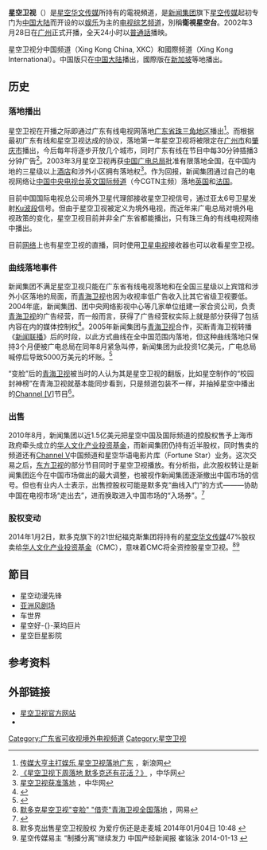 {{頻道資訊
| 頻道名稱         = 星空卫视
| 英文名稱         = XingKong
| 頻道圖片檔案     = Xing Kong Wei Shi.jpg
| 頻道圖片尺寸     = 250px
| 頻道圖片名稱     = 星空卫视
| 频道现今總部所在 = [[上海|上海]]
| 频道曾经總部所在 = [[上海|上海]]、[[香港|香港]]
| 频道办事处所在   = [[广州|广州]]、[[北京|北京]]
| 播放地區         = 中國频道：[[中國大陸|中國大陸]]<br/>國際频道：[[新加坡|新加坡]]及歐美等地的華人區<ref>[http://weibo.com/startvworld 星空卫视国际台] {{Wayback|url=http://weibo.com/startvworld |date=20200418051525 }}，微博</ref>
| 正式開播日       = 2002年3月28日
| 停播日期         = 
| 頻道類別         = 娛樂综艺
| 頻道強檔節目     = [[亚洲风剧场|亚洲风剧场]]
| 視頻格式         = 
| 收視率           = 
| 收視率調查時間   = 
| 收視率資料來源   = 
| 頻道口號         = 中国梦，让世界心动
| 曾用口號         = 创新娱乐，首选星空；焕然一星；潮流先锋，共赏星空
| 擁有者           = [[星空华文传媒|星空华文传媒]]
| 持股者           = [[华人文化产业投资基金|华人文化产业投资基金]]
| 前頻道名稱       = 
| 被取代名稱       = 
| 集團同類頻道     = [[Channel_V|Channel[V]中国频道]]
| 重播服務頻道     = 
| 頻道官方網站     = http://www.xingkong.com.cn
| 備註             =
| 數位電視供應商01 = [[广东有线|广东广电网络]]
| 數位電視頻道數01 = 随地区而变
| 數位電視供應商02 = 中国大陆数字电视
| 數位電視頻道數02 = 随地区而变
| 有線電視供應商01 = 中国涉外小区和三星级以上宾馆、[[珠三角|珠三角]]有线或数字运营商
| 有線電視頻道數01 = 
| 有線電視供應商02 = 印尼First Media
| 有線電視頻道數02 = 206頻道
| 寬頻電視供應商01 = 新加坡[[新電信電視|Singtel TV]]
| 寬頻電視頻道數01 = 516頻道
|}}
'''星空卫视'''（{{lang-en|'''STAR Xing Kong'''}}）是[[星空华文传媒|星空华文传媒]]所持有的電視頻道，是[[新闻集团_(1979－2013年)|新闻集团]]旗下[[星空传媒|星空传媒]]起初专门为[[中国大陆|中国大陆]]而开设的以[[娱乐|娱乐]]为主的[[电视|电视]][[综艺|综艺]][[频道|频道]]，別稱'''衛視星空台'''。2002年3月28日在[[广州|广州]]正式开播，全天24小时以[[普通話|普通話]]播映。

星空卫视分中国频道（Xing Kong China, XKC）和國際频道（Xing Kong International）。中国版只在[[中国大陆|中国大陆]]播出，國際版在[[新加坡|新加坡]]等地播出。

== 历史 ==
{{main|星空传媒#中華人民共和國业务发展情况}}

=== 落地播出 ===
星空卫视在开播之际即通过广东有线电视网落地[[广东省|广东省]][[珠江三角洲|珠三角地区]]播出<ref>[http://tech.sina.com.cn/it/t/2002-03-30/109200.shtml 传媒大亨主打娱乐 星空卫视落地广东] {{Wayback|url=http://tech.sina.com.cn/it/t/2002-03-30/109200.shtml |date=20200418051519 }}，新浪网</ref>。而根据最初广东有线和星空卫视达成的协议，落地第一年星空卫视将被限定在[[广州市|广州市]]和[[肇庆市|肇庆市]]播出，今后每年将逐步开放几个城市，同时广东有线在节目中每30分钟插播3分钟广告<ref>[http://tech.china.com/zh_cn/news/tech/154/20020325/10231416_1.html 《星空卫视下周落地 默多克还有花活？》] {{Wayback|url=http://tech.china.com/zh_cn/news/tech/154/20020325/10231416_1.html |date=20200418051544 }}，中华网</ref>。2003年3月星空卫视再获[[中华人民共和国|中国]][[广电总局|广电总局]]批准有限落地全国，在中国内地的三星级以上[[酒店|酒店]]和涉外小区拥有落地权<ref>[http://www.china.com.cn/chinese/jingji/288022.htm 星空卫视获准落地] {{Wayback|url=http://www.china.com.cn/chinese/jingji/288022.htm |date=20160305034042 }}，中华网</ref>。作为回报，新闻集团通过自己的电视网络让[[中国中央电视台英语国际频道|中国中央电视台英文国际频道]]（今CGTN主频）落地[[英国|英国]]和[[法国|法国]]。

目前中国国际电视总公司境外卫星代理部接收星空卫视信号，通过亚太6号卫星发射[[Ku波段|Ku波段]]信号。但由于星空卫视被定义为境外电视，而近年来广电总局对境外电视政策的变化，星空卫视目前并非全广东省都能播出，只有珠三角的有线电视网络中播出。

目前[[网络|网络]]上也有星空卫视的直播，同时使用[[卫星电视|卫星电视]]接收器也可以收看星空卫视。

=== 曲线落地事件 ===
{{Copypaste|章節|time=2021-03-16T13:16:45+00:00}}
新闻集团不满足星空卫视只能在广东省有线电视落地和在全国三星级以上宾馆和涉外小区落地的局面，而[[青海卫视|青海卫视]]也因为收视率低广告收入比其它省级卫视要低。2004年底，新闻集团、团中央网络影视中心等几家单位组建一家合资公司，负责[[青海卫视|青海卫视]]的广告经营，而一般而言，获得了广告经营权实际上就是部分获得了包括内容在内的媒体控制权<ref>{{Cite web |url=http://media.icxo.com/htmlnews/2006/06/08/860877_0.htm |title=新闻集团:星空耀中国的梦想 |access-date=2009-08-07 |archive-url=https://web.archive.org/web/20090822145325/http://media.icxo.com/htmlnews/2006/06/08/860877_0.htm |archive-date=2009-08-22 |dead-url=yes }}</ref>。2005年新闻集团与[[青海卫视|青海卫视]]合作，买断青海卫视转播《[[新闻联播|新闻联播]]》后的时段，以此方式曲线在全中国范围内落地，但这种曲线落地只保持3个月便被广电总局在同年8月紧急叫停，新闻集团为此投资1亿美元，广电总局喊停后导致5000万美元的坏账。<ref>{{cite web|title=星空卫视否认撤离内地市场 目前公司运转正常|url=http://sh.sina.com.cn/news/20080410/100689921.shtml|work=新闻晨报|publisher=新浪网|date=2008-04-10|accessdate=2011-05-16|archive-date=2014-01-06|archive-url=https://web.archive.org/web/20140106040209/http://sh.sina.com.cn/news/20080410/100689921.shtml|dead-url=no}}</ref>

“变脸”后的[[青海卫视|青海卫视]]被当时的人认为其是星空卫视的翻版，比如星空制作的“校园封神榜”在青海卫视就基本能同步看到，只是频道包装不一样，并抽掉星空中播出的[[Channel_V|Channel [V]]]节目<ref>[http://biz.163.com/05/0204/11/1BO9PLQL00020QC3.html 默多克星空卫视"变脸" "借壳"青海卫视全国落地] {{Wayback|url=http://biz.163.com/05/0204/11/1BO9PLQL00020QC3.html |date=20200902235312 }}，网易</ref>。

=== 出售 ===
2010年8月，新闻集团以近1.5亿美元把星空中国及国际频道的控股权售予上海市政府牵头成立的[[华人文化产业投资基金|华人文化产业投资基金]]，而新闻集团仍持有近半股权，同时售卖的频道还有[[Channel_V|Channel V]]中国频道和星空华语电影片库（Fortune Star）业务。这次交易之后，[[东方卫视|东方卫视]]的部分节目同时于星空卫视播放。有分析指，此次股权转让是新闻集团迄今在中国市场做出的最大调整，也被视作新闻集团逐渐撤出中国市场的信号。但也有业内人士表示，出售控股权可能是默多克“曲线入门”的方式———协助中国在电视市场“走出去”，进而换取进入中国市场的“入场券”。<ref>{{cite web|title=新闻集团脱手星空卫视控股权|url=http://gcontent.oeeee.com/7/7f/77f959f119f4fb23/Blog/2a2/9d946e.html|publisher=南方都市报|date=2010-08-11|accessdate=2011-11-30|deadurl=yes|archiveurl=https://web.archive.org/web/20150503235500/http://gcontent.oeeee.com/7/7f/77f959f119f4fb23/Blog/2a2/9d946e.html|archivedate=2015-05-03}}</ref>

=== 股权变动 ===
2014年1月2日，默多克旗下的21世纪福克斯集团将持有的[[星空华文传媒|星空华文传媒]]47%股权卖给[[华人文化产业投资基金|华人文化产业投资基金]]（CMC），意味着CMC将全资控股星空卫视。<ref>默多克出售星空卫视股权 为爱疗伤还是走麦城 2014年01月04日 10:48 {{cite web |url=http://life.caixun.com/qingfeng/20140104-CX03cbur.html |title=存档副本 |accessdate=2014-02-07 |deadurl=yes |archiveurl=https://web.archive.org/web/20140222235403/http://life.caixun.com/qingfeng/20140104-CX03cbur.html |archivedate=2014-02-22 }}</ref><ref>星空传媒易主 “制播分离”继续发力 中国产经新闻报 崔铭泳 2014-01-13 {{cite web |url=http://www.cien.com.cn/html/Home/report/14010973-1.htm |title=存档副本 |accessdate=2015-08-07 |deadurl=yes |archiveurl=https://web.archive.org/web/20140222010845/http://www.cien.com.cn/html/Home/report/14010973-1.htm |archivedate=2014-02-22 }}</ref>

== 節目 ==
{{main|星空卫视节目列表}}
*星空动漫先锋
*[[亚洲风剧场|亚洲风剧场]]
*车世界
*星空好-{}-莱坞巨片
*星空巨星影院

== 参考资料  ==
{{reflist|2}}

== 外部链接 ==
* [http://www.xingkong.com.cn 星空卫视官方网站]{{Wayback|url=http://www.xingkong.com.cn/ |date=20210211061219 }}{{zh-hans}}
* {{Sinaweibo|xingkongweishi}}{{zh-hans}}

[[Category:广东省可收视境外电视频道|Category:广东省可收视境外电视频道]]
[[Category:星空卫视|Category:星空卫视]]